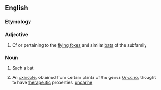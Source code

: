 ==English==
{{rfi|en}}
{{wikipedia}}
{{wikispecies}}

===Etymology===
{{rfe|lang=en}}

===Adjective===
{{en-adj|-}}

# Of or pertaining to the [[flying fox]]es and similar [[bat]]s of the subfamily ''{{taxlink|Pteropodinae|subfamily|noshow=1}}''

===Noun===
{{en-noun}}

# Such a bat
# {{context|organic compound|lang=en}} An [[oxindole]], obtained from certain plants of the genus ''[[Uncaria]]'', thought to have [[therapeutic]] properties; [[uncarine]]